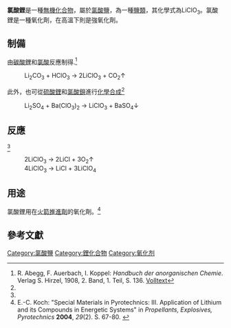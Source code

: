 {{chembox
| verifiedrevid = 
|   Name = 氯酸鋰
| ImageFileL1 = Li+.svg
| ImageSizeL1 = 56px
| ImageFileR1 = Chlorat-Ion.svg
| ImageSizeR1 = 141px 
|   ImageName = 
|   IUPACName = 
|   OtherNames = 三氧化氯鋰, 鋰鹽
| Section1 = {{Chembox Identifiers
|   ChemSpiderID = 55520
| InChI1 =
| InChIKey1 = 
| SMILES = [Li+].[O-]Cl(=O)=O
| CASNo = 36355-96-1
|    CASNo_Ref = {{cascite|correct|CAS}}
|  PubChem = 61612
|  InChI = InChI=1S/ClHO3.Li/c2-1(3)4;/h(H,2,3,4);/q;+1/p-1
  }}
| Section2 = {{Chembox Properties
|   Formula = LiClO<sub>3</sub>
|   MolarMass = 90.39
|   Appearance = 
|   Odor = 
|   Density = 
|   Solubility = 313.5 g·100 ml (18 °C)<ref name="Abegg"/>
|   SolubleOther = 
|    Solvent = 
|   MeltingPt = 127.6-129 [[攝氏溫標|°C]]<ref name="Wang">S. S. Wang, D. N. Bennion: "The Electrochemistry of Molten Lithium Chlorate and Its Possible Use with Lithium in a Battery" in ''J. Electrochem. Soc.'' '''1983''', ''130''(4), S. 741-747. [http://dx.doi.org/10.1149/1.2119796 Abstract]</ref><ref name="Kartzmark">A. N. Campbell, E. M. Kartzmark, W. B. Maryk: "The Systems Sodium Chlorate - Water - Dioxane and Lithium Chlorate - Water - Dioxane, at 25°" in ''Can. J. Chem.'' '''1966''', ''44'', S. 935-937. [http://article.pubs.nrc-cnrc.gc.ca/RPAS/rpv?hm=HInit&journal=cjc&volume=44&afpf=v66-136.pdf Volltext]{{dead link|date=2018年1月 |bot=InternetArchiveBot |fix-attempted=yes }}</ref><ref>http://scitation.aip.org/getabs/servlet/GetabsServlet?prog=normal&id=JESOAN000130000004000741000001&idtype=cvips&gifs=yes&ref=no</ref>
|   BoilingPt = 270 °C (分解)<ref name="Abegg"/>
  }}
| Section3 = {{Chembox Structure
|   Coordination = 
|   CrystalStruct = 
  }}
| Section4 = {{Chembox Thermochemistry
| DeltaHf = 
| DeltaHc = 
| Entropy = 
| HeatCapacity = 
  }}
| Section7 = {{Chembox Hazards
|   ExternalMSDS = 
|   MainHazards = 
|   NFPA-H =  | NFPA-F =  | NFPA-R =  | NFPA-O = 
  }}
| Section8 = {{Chembox Related
|   OtherAnions = [[氯化鋰|氯化鋰]]<br/>[[高氯酸鋰|高氯酸鋰]]<br/>[[次氯酸鋰|次氯酸鋰]]
|   OtherCations = {{鹼金屬相關化學品|氯酸}}
  }}
}}
'''氯酸鋰'''是一種[[無機化合物|無機化合物]]，屬於[[氯酸鹽|氯酸鹽]]，為一種[[鹽類|鹽類]]，其化學式為LiClO<sub>3</sub>。氯酸鋰是一種氧化劑，在高溫下則是強氧化劑。

==制備==
由[[碳酸鋰|碳酸鋰]]和[[氯酸|氯酸]]反應制得.<ref name="Abegg">R. Abegg, F. Auerbach, I. Koppel: ''Handbuch der anorganischen Chemie''. Verlag S. Hirzel, 1908, 2. Band, 1. Teil, S. 136. [http://www.archive.org/stream/handbuchderanor00koppgoog#page/n156/mode/1up Volltext]</ref>
:Li<sub>2</sub>CO<sub>3</sub> + HClO<sub>3</sub> → 2LiClO<sub>3</sub> + CO<sub>2</sub>↑
此外，也可從[[硫酸鋰|硫酸鋰]]和[[氯酸鋇|氯酸鋇]]進行[[化學合成|化學合成]]<ref name="Abegg"/>
:Li<sub>2</sub>SO<sub>4</sub> + Ba(ClO<sub>3</sub>)<sub>2</sub> → LiClO<sub>3</sub> + BaSO<sub>4</sub>↓
==反應==
<ref name="Abegg"/>

:2LiClO<sub>3</sub> → 2LiCl + 3O<sub>2</sub>↑
:4LiClO<sub>3</sub> → LiCl + 3LiClO<sub>4</sub>

==用途==
氯酸鋰用在[[火箭推進劑|火箭推進劑]]的氧化劑。<ref name="Koch">E.-C. Koch: "Special Materials in Pyrotechnics: III. Application of Lithium and its Compounds in Energetic Systems" in ''Propellants, Explosives, Pyrotechnics'' '''2004''', ''29''(2). S. 67-80. {{doi|10.1002/prep.200400032}}</ref>

==參考文獻==
{{reflist}}

{{鋰化合物}}

[[Category:氯酸鹽|Category:氯酸鹽]]
[[Category:鋰化合物|Category:鋰化合物]]
[[Category:氧化剂|Category:氧化剂]]